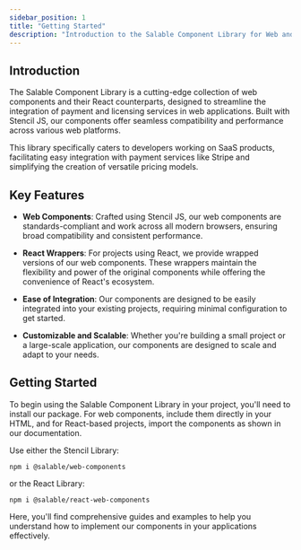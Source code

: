 ```yaml
---
sidebar_position: 1
title: "Getting Started"
description: "Introduction to the Salable Component Library for Web and React"
---
```


## Introduction

The Salable Component Library is a cutting-edge collection of web components and their React counterparts, designed to streamline the integration of payment and licensing services in web applications. Built with Stencil JS, our components offer seamless compatibility and performance across various web platforms.

This library specifically caters to developers working on SaaS products, facilitating easy integration with payment services like Stripe and simplifying the creation of versatile pricing models.

## Key Features

- **Web Components**: Crafted using Stencil JS, our web components are standards-compliant and work across all modern browsers, ensuring broad compatibility and consistent performance.

- **React Wrappers**: For projects using React, we provide wrapped versions of our web components. These wrappers maintain the flexibility and power of the original components while offering the convenience of React's ecosystem.

- **Ease of Integration**: Our components are designed to be easily integrated into your existing projects, requiring minimal configuration to get started.

- **Customizable and Scalable**: Whether you're building a small project or a large-scale application, our components are designed to scale and adapt to your needs.

## Getting Started

To begin using the Salable Component Library in your project, you'll need to install our package. For web components, include them directly in your HTML, and for React-based projects, import the components as shown in our documentation.

Use either the Stencil Library:

```
npm i @salable/web-components
```

or the React Library:

```
npm i @salable/react-web-components
```

Here, you'll find comprehensive guides and examples to help you understand how to implement our components in your applications effectively.


